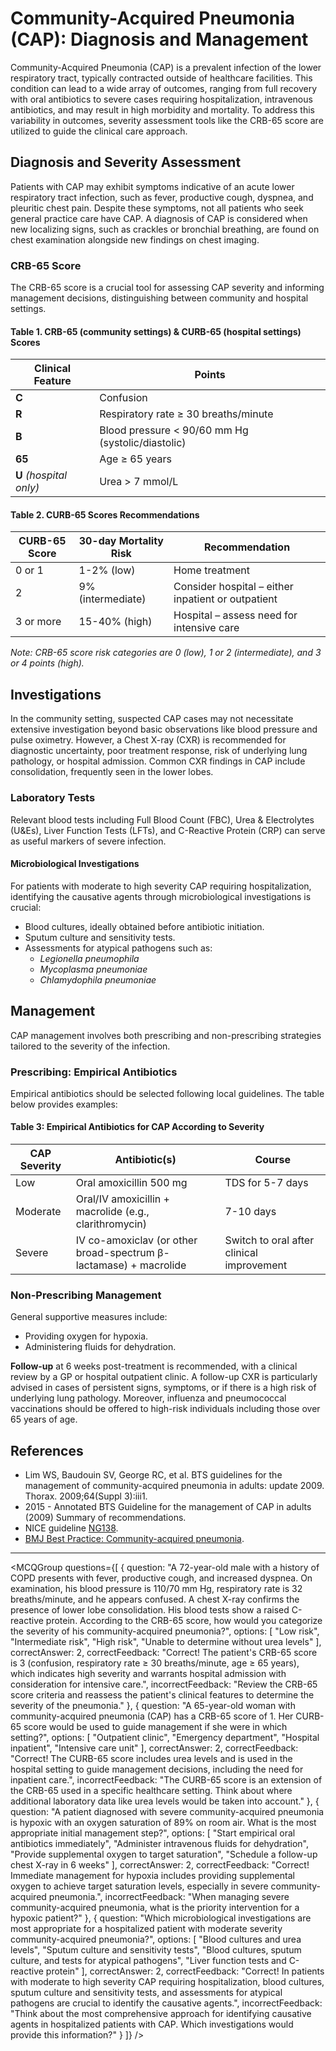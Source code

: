 
# Community-Acquired Pneumonia (CAP): Diagnosis and Management

Community-Acquired Pneumonia (CAP) is a prevalent infection of the lower respiratory tract, typically contracted outside of healthcare facilities. This condition can lead to a wide array of outcomes, ranging from full recovery with oral antibiotics to severe cases requiring hospitalization, intravenous antibiotics, and may result in high morbidity and mortality. To address this variability in outcomes, severity assessment tools like the CRB-65 score are utilized to guide the clinical care approach.

## Diagnosis and Severity Assessment

Patients with CAP may exhibit symptoms indicative of an acute lower respiratory tract infection, such as fever, productive cough, dyspnea, and pleuritic chest pain. Despite these symptoms, not all patients who seek general practice care have CAP. A diagnosis of CAP is considered when new localizing signs, such as crackles or bronchial breathing, are found on chest examination alongside new findings on chest imaging.

### CRB-65 Score

The CRB-65 score is a crucial tool for assessing CAP severity and informing management decisions, distinguishing between community and hospital settings.

#### **Table 1. CRB-65 (community settings) & CURB-65 (hospital settings) Scores**

| Clinical Feature | Points |
| --- | --- |
| **C** | Confusion | 1 |
| **R** | Respiratory rate ≥ 30 breaths/minute | 1 |
| **B** | Blood pressure < 90/60 mm Hg (systolic/diastolic) | 1 |
| **65** | Age ≥ 65 years | 1 |
| **U** *(hospital only)* | Urea > 7 mmol/L | 1 |

#### **Table 2. CURB-65 Scores Recommendations**

| CURB-65 Score | 30-day Mortality Risk | Recommendation |
| --- | --- | --- |
| 0 or 1 | 1-2% (low) | Home treatment |
| 2 | 9% (intermediate) | Consider hospital – either inpatient or outpatient |
| 3 or more | 15-40% (high) | Hospital – assess need for intensive care |

*Note: CRB-65 score risk categories are 0 (low), 1 or 2 (intermediate), and 3 or 4 points (high).*

## Investigations

In the community setting, suspected CAP cases may not necessitate extensive investigation beyond basic observations like blood pressure and pulse oximetry. However, a Chest X-ray (CXR) is recommended for diagnostic uncertainty, poor treatment response, risk of underlying lung pathology, or hospital admission. Common CXR findings in CAP include consolidation, frequently seen in the lower lobes.

### Laboratory Tests

Relevant blood tests including Full Blood Count (FBC), Urea & Electrolytes (U&Es), Liver Function Tests (LFTs), and C-Reactive Protein (CRP) can serve as useful markers of severe infection.

#### **Microbiological Investigations**

For patients with moderate to high severity CAP requiring hospitalization, identifying the causative agents through microbiological investigations is crucial:

- Blood cultures, ideally obtained before antibiotic initiation.
- Sputum culture and sensitivity tests.
- Assessments for atypical pathogens such as:
  - *Legionella pneumophila*
  - *Mycoplasma pneumoniae*
  - *Chlamydophila pneumoniae*

## Management

CAP management involves both prescribing and non-prescribing strategies tailored to the severity of the infection.

### Prescribing: Empirical Antibiotics

Empirical antibiotics should be selected following local guidelines. The table below provides examples:

#### **Table 3: Empirical Antibiotics for CAP According to Severity**

| CAP Severity | Antibiotic(s) | Course |
| --- | --- | --- |
| Low | Oral amoxicillin 500 mg | TDS for 5-7 days |
| Moderate | Oral/IV amoxicillin + macrolide (e.g., clarithromycin) | 7-10 days |
| Severe | IV co-amoxiclav (or other broad-spectrum β-lactamase) + macrolide | Switch to oral after clinical improvement |

### Non-Prescribing Management

General supportive measures include:

- Providing oxygen for hypoxia.
- Administering fluids for dehydration.

**Follow-up** at 6 weeks post-treatment is recommended, with a clinical review by a GP or hospital outpatient clinic. A follow-up CXR is particularly advised in cases of persistent signs, symptoms, or if there is a high risk of underlying lung pathology. Moreover, influenza and pneumococcal vaccinations should be offered to high-risk individuals including those over 65 years of age.

## References

- Lim WS, Baudouin SV, George RC, et al. BTS guidelines for the management of community-acquired pneumonia in adults: update 2009. Thorax. 2009;64(Suppl 3):iii1.
- 2015 - Annotated BTS Guideline for the management of CAP in adults (2009) Summary of recommendations.
- NICE guideline [NG138](https://www.nice.org.uk/guidance/ng138).
- [BMJ Best Practice: Community-acquired pneumonia](https://bestpractice.bmj.com/topics/en-us/17).

---

<MCQGroup questions={[
  {
    question: "A 72-year-old male with a history of COPD presents with fever, productive cough, and increased dyspnea. On examination, his blood pressure is 110/70 mm Hg, respiratory rate is 32 breaths/minute, and he appears confused. A chest X-ray confirms the presence of lower lobe consolidation. His blood tests show a raised C-reactive protein. According to the CRB-65 score, how would you categorize the severity of his community-acquired pneumonia?",
    options: [
      "Low risk",
      "Intermediate risk",
      "High risk",
      "Unable to determine without urea levels"
    ],
    correctAnswer: 2,
    correctFeedback: "Correct! The patient's CRB-65 score is 3 (confusion, respiratory rate ≥ 30 breaths/minute, age ≥ 65 years), which indicates high severity and warrants hospital admission with consideration for intensive care.",
    incorrectFeedback: "Review the CRB-65 score criteria and reassess the patient's clinical features to determine the severity of the pneumonia."
  },
  {
    question: "A 65-year-old woman with community-acquired pneumonia (CAP) has a CRB-65 score of 1. Her CURB-65 score would be used to guide management if she were in which setting?",
    options: [
      "Outpatient clinic",
      "Emergency department",
      "Hospital inpatient",
      "Intensive care unit"
    ],
    correctAnswer: 2,
    correctFeedback: "Correct! The CURB-65 score includes urea levels and is used in the hospital setting to guide management decisions, including the need for inpatient care.",
    incorrectFeedback: "The CURB-65 score is an extension of the CRB-65 used in a specific healthcare setting. Think about where additional laboratory data like urea levels would be taken into account."
  },
  {
    question: "A patient diagnosed with severe community-acquired pneumonia is hypoxic with an oxygen saturation of 89% on room air. What is the most appropriate initial management step?",
    options: [
      "Start empirical oral antibiotics immediately",
      "Administer intravenous fluids for dehydration",
      "Provide supplemental oxygen to target saturation",
      "Schedule a follow-up chest X-ray in 6 weeks"
    ],
    correctAnswer: 2,
    correctFeedback: "Correct! Immediate management for hypoxia includes providing supplemental oxygen to achieve target saturation levels, especially in severe community-acquired pneumonia.",
    incorrectFeedback: "When managing severe community-acquired pneumonia, what is the priority intervention for a hypoxic patient?"
  },
  {
    question: "Which microbiological investigations are most appropriate for a hospitalized patient with moderate severity community-acquired pneumonia?",
    options: [
      "Blood cultures and urea levels",
      "Sputum culture and sensitivity tests",
      "Blood cultures, sputum culture, and tests for atypical pathogens",
      "Liver function tests and C-reactive protein"
    ],
    correctAnswer: 2,
    correctFeedback: "Correct! In patients with moderate to high severity CAP requiring hospitalization, blood cultures, sputum culture and sensitivity tests, and assessments for atypical pathogens are crucial to identify the causative agents.",
    incorrectFeedback: "Think about the most comprehensive approach for identifying causative agents in hospitalized patients with CAP. Which investigations would provide this information?"
  }
]} />
